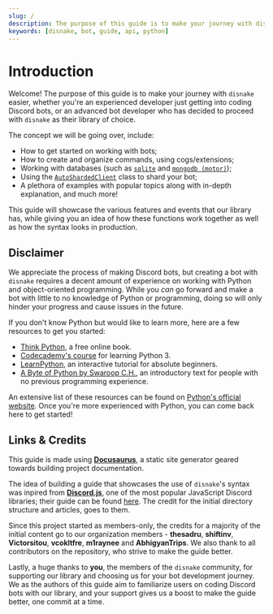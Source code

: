 ```yaml
---
slug: /
description: The purpose of this guide is to make your journey with disnake easier.
keywords: [disnake, bot, guide, api, python]
---
```


# Introduction

Welcome! The purpose of this guide is to make your journey with `disnake` easier, whether you're an experienced
developer just getting into coding Discord bots, or an advanced bot developer who has decided to proceed with `disnake`
as their library of choice.

The concept we will be going over, include:

-   How to get started on working with bots;
-   How to create and organize commands, using cogs/extensions;
-   Working with databases (such as [`sqlite`][sqlite-docs] and [`mongodb (motor)`][motor-docs]);
-   Using the [`AutoShardedClient`](https://disnake.readthedocs.io/en/latest/api.html#disnake.AutoShardedClient) class
    to shard your bot;
-   A plethora of examples with popular topics along with in-depth explanation, and much more!

[sqlite-docs]: https://docs.python.org/3/library/sqlite3.html
[motor-docs]: https://motor.readthedocs.io/en/stable/

This guide will showcase the various features and events that our library has, while giving you an idea of how these
functions work together as well as how the syntax looks in production.

<h2>Disclaimer</h2>

We appreciate the process of making Discord bots, but creating a bot with `disnake` requires a decent amount of
experience on working with Python and object-oriented programming. While you _can_ go forward and make a bot with little
to no knowledge of Python or programming, doing so will only hinder your progress and cause issues in the future.

If you don't know Python but would like to learn more, here are a few resources to get you started:

-   [Think Python](https://greenteapress.com/thinkpython/html/index.html), a free online book.
-   [Codecademy's course](https://www.codecademy.com/learn/learn-python-3) for learning Python 3.
-   [LearnPython](https://www.learnpython.org/), an interactive tutorial for absolute beginners.
-   [A Byte of Python by Swaroop C.H.](https://python.swaroopch.com/), an introductory text for people with no previous
    programming experience.

An extensive list of these resources can be found on
[Python's official website](https://wiki.python.org/moin/BeginnersGuide/NonProgrammers). Once you're more experienced
with Python, you can come back here to get started!

<h2>Links & Credits</h2>

This guide is made using [**Docusaurus**](https://docusaurus.io/), a static site generator geared towards building
project documentation.

The idea of building a guide that showcases the use of `disnake`'s syntax was inpired from
[**Discord.js**](https://discord.js.org/), one of the most popular JavaScript Discord libraries; their guide can be
found [here](https://discordjs.guide/). The credit for the initial directory structure and articles, goes to them.

Since this project started as members-only, the credits for a majority of the initial content go to our organization
members - **thesadru**, **shiftinv**, **Victorsitou**, **vcokltfre**, **m1raynee** and **AbhigyanTrips**. We also thank
to all contributors on the repository, who strive to make the guide better.

Lastly, a huge thanks to **you**, the members of the `disnake` community, for supporting our library and choosing us for
your bot development journey. We as the authors of this guide aim to familiarize users on coding Discord bots with our
library, and your support gives us a boost to make the guide better, one commit at a time.

